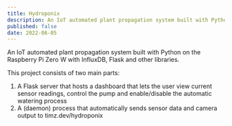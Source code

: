 ```yaml
---
title: Hydroponix
description: An IoT automated plant propagation system built with Python.
published: false
date: 2022-06-05
---
```


An IoT automated plant propagation system built with Python on the Raspberry Pi Zero W
with InfluxDB, Flask and other libraries.

This project consists of two main parts:

1. A Flask server that hosts a dashboard that lets the user view current sensor readings, control the pump and enable/disable the automatic watering process
2. A (daemon) process that automatically sends sensor data and camera output to timz.dev/hydroponix
